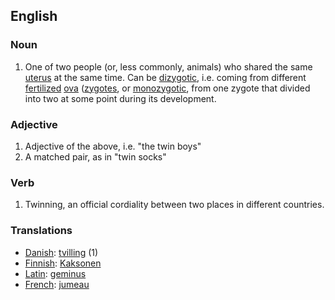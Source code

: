 ==English==
===Noun===
#One of two people (or, less commonly, animals) who shared the same [[uterus]] at the same time. Can be [[dizygotic]], i.e. coming from different [[fertilized]] [[ova]] ([[zygotes]], or [[monozygotic]], from one zygote that divided into two at some point during its development.

===Adjective===
#Adjective of the above, i.e. "the twin boys"
#A matched pair, as in "twin socks"

===Verb===
#Twinning, an official cordiality between two places in different countries.

===Translations===
*[[Danish]]: [[tvilling]] (1)
*[[Finnish]]: [[Kaksonen]]
*[[Latin]]: [[geminus]]
*[[French]]: [[jumeau]]